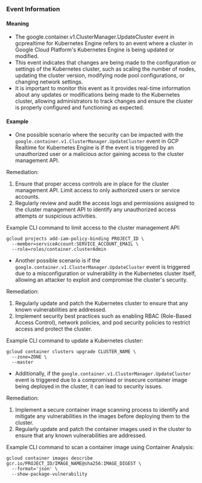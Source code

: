 
### Event Information

#### Meaning

- The google.container.v1.ClusterManager.UpdateCluster event in gcprealtime for Kubernetes Engine refers to an event where a cluster in Google Cloud Platform's Kubernetes Engine is being updated or modified.
- This event indicates that changes are being made to the configuration or settings of the Kubernetes cluster, such as scaling the number of nodes, updating the cluster version, modifying node pool configurations, or changing network settings.
- It is important to monitor this event as it provides real-time information about any updates or modifications being made to the Kubernetes cluster, allowing administrators to track changes and ensure the cluster is properly configured and functioning as expected.

#### Example

- One possible scenario where the security can be impacted with the `google.container.v1.ClusterManager.UpdateCluster` event in GCP Realtime for Kubernetes Engine is if the event is triggered by an unauthorized user or a malicious actor gaining access to the cluster management API.

Remediation:
1. Ensure that proper access controls are in place for the cluster management API. Limit access to only authorized users or service accounts.
2. Regularly review and audit the access logs and permissions assigned to the cluster management API to identify any unauthorized access attempts or suspicious activities.

Example CLI command to limit access to the cluster management API:
```
gcloud projects add-iam-policy-binding PROJECT_ID \
  --member=serviceAccount:SERVICE_ACCOUNT_EMAIL \
  --role=roles/container.clusterAdmin
```

- Another possible scenario is if the `google.container.v1.ClusterManager.UpdateCluster` event is triggered due to a misconfiguration or vulnerability in the Kubernetes cluster itself, allowing an attacker to exploit and compromise the cluster's security.

Remediation:
1. Regularly update and patch the Kubernetes cluster to ensure that any known vulnerabilities are addressed.
2. Implement security best practices such as enabling RBAC (Role-Based Access Control), network policies, and pod security policies to restrict access and protect the cluster.

Example CLI command to update a Kubernetes cluster:
```
gcloud container clusters upgrade CLUSTER_NAME \
  --zone=ZONE \
  --master
```

- Additionally, if the `google.container.v1.ClusterManager.UpdateCluster` event is triggered due to a compromised or insecure container image being deployed in the cluster, it can lead to security issues.

Remediation:
1. Implement a secure container image scanning process to identify and mitigate any vulnerabilities in the images before deploying them to the cluster.
2. Regularly update and patch the container images used in the cluster to ensure that any known vulnerabilities are addressed.

Example CLI command to scan a container image using Container Analysis:
```
gcloud container images describe gcr.io/PROJECT_ID/IMAGE_NAME@sha256:IMAGE_DIGEST \
  --format='json' \
  --show-package-vulnerability
```

